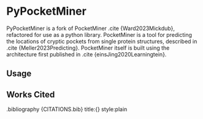 # PyPocketMiner

PyPocketMiner is a fork of PocketMiner .cite {Ward2023Mickdub}, refactored for use as a python library. PocketMiner is a tool for predicting the locations of cryptic pockets from single protein structures, described in .cite {Meller2023Predicting}. PocketMiner itself is built using the architecture first published in .cite {einsJing2020Learningtein}.

## Usage


## Works Cited

.bibliography {CITATIONS.bib} title:{} style:plain

